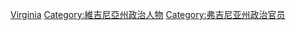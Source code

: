 [[Category:美国各州联邦众议员|Virginia]]
[[Category:維吉尼亞州政治人物|Category:維吉尼亞州政治人物]]
[[Category:弗吉尼亚州政治官员|Category:弗吉尼亚州政治官员]]
